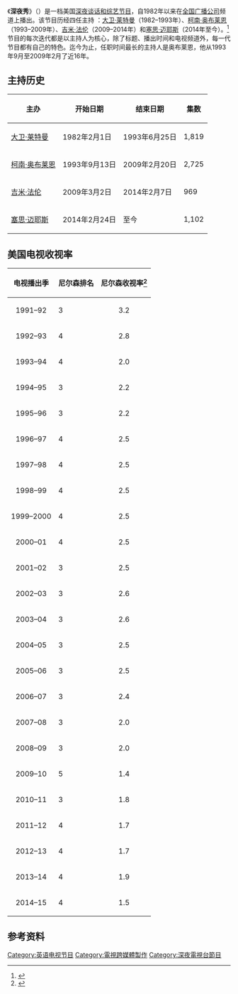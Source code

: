 
{{电视节目信息框
| 图片 = Late Night with Seth Meyers (Official 2014 Logo).png
| 类型 = 谈话节目<br>综艺节目
| 每集长度 = 不定
| 制作公司 = 卡森制作公司<small>（1982–1993年）</small><br>Worldwide Pants制作公司<small>（1991–1993年）</small><br>百老汇影视<small>（1993年至今）</small><br>Conaco<small>（2001–2009年）</small><br>Sethmaker Shoemeyers制作公司<small>（2014年至今）</small><br>NBC制作公司<small>（1982–1996年）</small><br>NBC影业<small>（1996–2004年）</small><br>NBC环球电视影业<small>（2004–2007年）</small><br>环球媒体影业<small>（2007–2011年）</small><br>[[环球电视公司|环球电视公司]]<small>（2011年至今）</small>
| 开创 = [[大卫·莱特曼|大卫·莱特曼]]
| 主持 = [[大卫·莱特曼|大卫·莱特曼]]<small>（1982–1993年）</small> <br /> [[柯南·奥布莱恩|柯南·奥布莱恩]]<small>（1993–2009年）</small> <br /> [[吉米·法伦|吉米·法伦]]<small>（2009–2014年）</small> <br>[[塞斯·梅耶斯|塞斯·梅耶斯]]<small>（2014年至今）</small>
| 国家 = 美国
| 电视网 = [[全国广播公司|全国广播公司]]
| 开始 = 1982年2月1日
| 前作 = 
| 集数 = 1,819集<small>（由莱特曼主持）</small><br>2,725集<small>（由奥布莱恩主持）</small><br>969集<small>（由法伦主持）</small><br>1,102<small>（由梅耶斯主持）</small><br>'''总计'''：6,427集 <ref>截至2019年1月21日的总集数。</ref>
| 图像制式 = [[480i|480i]]（4:3[[标清电视|标清电视]]）<small>（1982–2005年）</small><br>[[1080i|1080i]]（16:9[[高清电视|高清电视]]）<small>（2005年至今）</small>
| 名称 = 
}}

《'''深夜秀'''》（{{lang-en|Late Night}}）是一档美国[[晚间娱乐节目|深夜谈话和综艺节目]]，自1982年以来在[[全国广播公司|全国广播公司]]频道上播出。该节目历经四任主持 ：[[大卫·莱特曼|大卫·莱特曼]]（1982–1993年）、[[柯南·奥布莱恩|柯南·奥布莱恩]]（1993–2009年）、[[吉米·法伦|吉米·法伦]]（2009–2014年）和[[塞斯·梅耶斯|塞思·迈耶斯]]（2014年至今）。<ref name="meyers">{{Cite web|title=Seth Meyers to Succeed Fallon on NBC's ''Late Night''|url=https://www.nytimes.com/2013/05/13/business/media/seth-meyers-to-succeed-fallon-on-late-night.html|accessdate=2013-05-12|author=Carter|date=2013-05-12|first=Bill|work=[[The_New_York_Times|The New York Times]]|publisher=[[The_New_York_Times_Company|The New York Times Company]]|archive-date=2019-02-16|archive-url=https://web.archive.org/web/20190216095641/https://www.nytimes.com/2013/05/13/business/media/seth-meyers-to-succeed-fallon-on-late-night.html|dead-url=no}}</ref>节目的每次迭代都是以主持人为核心，除了标题、播出时间和电视频道外，每一代节目都有自己的特色。迄今为止，任职时间最长的主持人是奥布莱恩，他从1993年9月至2009年2月了近16年。

== 主持历史 ==
{| class="wikitable plainrowheaders" style="text-align:center;"
!主办
!开始日期
!结束日期
!集数
|-
|[[大卫·莱特曼|大卫·莱特曼]]
|1982年2月1日
|1993年6月25日
|1,819
|-
|[[柯南·奥布莱恩|柯南·奥布莱恩]]
|1993年9月13日
|2009年2月20日
|2,725
|-
|[[吉米·法伦|吉米·法伦]]
|2009年3月2日
|2014年2月7日
|969
|-
|[[塞斯·梅耶斯|塞思·迈耶斯]]
| 2014年2月24日
|至今
|1,102
|}

== 美国电视收视率 ==
{| class="wikitable" style="text-align: center"
!电视播出季
!尼尔森排名
!尼尔森收视率<ref name="RATINGS1">{{Cite web|title=The TV Ratings Guide: Before Late Night Became A Toilet of Trumpster Fire Jokes -- The 1991-2015 Late Night Talk Show Ratings|url=http://www.tvratingsguide.com/2017/12/before-late-night-became-trumpster-fire.html|accessdate=April 12, 2018|archiveurl=https://web.archive.org/web/20180413185721/http://www.tvratingsguide.com/2017/12/before-late-night-became-trumpster-fire.html|archivedate=April 13, 2018}}</ref>
|-
| style="text-align:center" |1991–92
| style="text-align:center: " |3
| style="text-align:center" |3.2
|-
| style="text-align:center" |1992–93
| style="text-align:center: " |4
| style="text-align:center" |2.8
|-
| style="text-align:center" |1993–94
| style="text-align:center: " |4
| style="text-align:center" |2.0
|-
| style="text-align:center" |1994–95
| style="text-align:center: " |3
| style="text-align:center" |2.2
|-
| style="text-align:center" |1995–96
| style="text-align:center: " |3
| style="text-align:center" |2.2
|-
| style="text-align:center" |1996–97
| style="text-align:center: " |4
| style="text-align:center" |2.5
|-
| style="text-align:center" |1997–98
| style="text-align:center: " |4
| style="text-align:center" |2.5
|-
| style="text-align:center" |1998–99
| style="text-align:center: " |4
| style="text-align:center" |2.5
|-
| style="text-align:center" |1999–2000
| style="text-align:center: " |4
| style="text-align:center" |2.5
|-
| style="text-align:center" |2000–01
| style="text-align:center: " |4
| style="text-align:center" |2.5
|-
| style="text-align:center" |2001–02
| style="text-align:center: " |3
| style="text-align:center" |2.5
|-
| style="text-align:center" |2002–03
| style="text-align:center: " |3
| style="text-align:center" |2.6
|-
| style="text-align:center" |2003–04
| style="text-align:center: " |3
| style="text-align:center" |2.6
|-
| style="text-align:center" |2004–05
| style="text-align:center: " |3
| style="text-align:center" |2.5
|-
| style="text-align:center" |2005–06
| style="text-align:center: " |3
| style="text-align:center" |2.5
|-
| style="text-align:center" |2006–07
| style="text-align:center: " |3
| style="text-align:center" |2.4
|-
| style="text-align:center" |2007–08
| style="text-align:center: " |3
| style="text-align:center" |2.0
|-
| style="text-align:center" |2008–09
| style="text-align:center: " |3
| style="text-align:center" |2.0
|-
| style="text-align:center" |2009–10
| style="text-align:center: " |5
| style="text-align:center" |1.4
|-
| style="text-align:center" |2010–11
| style="text-align:center: " |3
| style="text-align:center" |1.8
|-
| style="text-align:center" |2011–12
| style="text-align:center: " |4
| style="text-align:center" |1.7
|-
| style="text-align:center" |2012–13
| style="text-align:center: " |4
| style="text-align:center" |1.7
|-
| style="text-align:center" |2013–14
| style="text-align:center: " |4
| style="text-align:center" |1.9
|-
| style="text-align:center" |2014–15
| style="text-align:center: " |4
| style="text-align:center" |1.5
|}

== 参考资料 ==
{{Reflist|30em}}

{{DEFAULTSORT:Late Night (franchise)}}
[[Category:英语电视节目|Category:英语电视节目]]
[[Category:電視跨媒體製作|Category:電視跨媒體製作]]
[[Category:深夜電視台節目|Category:深夜電視台節目]]